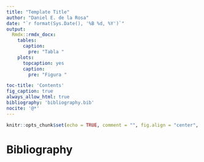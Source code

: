 ```yaml
---
title: "Template Title"
author: "Daniel E. de la Rosa"
date: "`r format(Sys.Date(), '%B %d, %Y')`"
output: 
  Rmdx::rmdx_docx:
    tables:
      caption:
        pre: "Tabla "
    plots:
      topcaption: yes
      caption:
        pre: "Figura "

toc-title: 'Contents'
fig_caption: true
always_allow_html: true
bibliography: 'bibliography.bib' 
nocite: '@*' 
---
```


```r
knitr::opts_chunk$set(echo = TRUE, comment = "", fig.align = "center", fig.dim=c(6,4), dpi = 600, t, tab.id = "tab")
```








# Bibliography {-}
